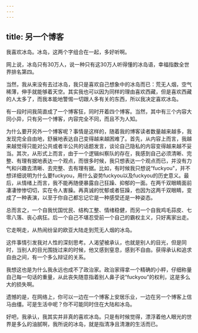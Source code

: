```yaml
---
---
---
```

title: 另一个博客
---




我喜欢冰岛。冰岛，这两个字组合在一起，多好听啊。

网上说，冰岛只有30万人，说一种只有这30万人听得懂的冰岛语，幸福指数全世界排名第四。

当然，我从来没有去过冰岛，我只是喜欢自己想象中的冰岛而已：荒无人烟，空气稀薄，伸手就能够着天空。其实我也可以因为同样的理由喜欢西藏，但是喜欢西藏的人太多了，而我本能地警惕一切跟人多有关的东西，所以我决定喜欢冰岛。

有一段时间我简直成了一个博客狂，同时开着四个博客。当然，其中有三个内容大同小异，只有另一个博客，内容完全不同，而且不为人知。

为什么要开另外一个博客呢？事情是这样的，随着我的博客读者数量越来越多，我发现完全自由地，舒展地表达自己变得越来越困难了。首先，从内容上而言，我越来越觉得只能对公共或者半公共的话题发言，谈论自己隐私的内容变得越来越不妥当。其次，从形式上而言，由于一个逻辑纠察队的存在，我感到自己必须清晰、完整、有理有据地表达一个观点，而很多时候，我只想表达一个观点而已，并没有力气和兴趣去清晰、去完整、去有理有据。比如，有时候我只想说“fuckyou"，并不想详细说明为什么要fuckyou，用什么姿势fuckyou以及fuckyou的历史意义。最后，从情绪上而言，我不能再随便暴露自己狂躁、抑郁的一面。在两千双眼睛面前凄凄惨惨切切，实在令人害臊。再真诚的忧郁或者狂躁，也因为这两千双眼睛，变成了一种表演，以至于你自己都忘记它是一种感受还是一种姿态。

总而言之，一个自我忧国忧民、结构工整、情绪稳健，而另一个自我鸡毛蒜皮、七零八落、丧心病狂。后一个自己不堪忍受前一个自己的霸权主义，只好离家出走。

它走啊走，从热闹纷呈的欧亚大陆走到荒无人烟的冰岛。

这件事情引发我对人性的深刻思考。人渴望被承认，也就是别人的目光，但是同时，当别人的目光围拢过来的时候，他又感到窒息，感到不自由。获得承认和追求自由之间，有一个多么辩证的关系。

我想这也是为什么我永远也成不了政治家。政治家得拿一个精确的小秤，仔细称量自己每一句话的重量，从此丧失随意指着别人鼻子说“fuckyou”的权利，这是多么大的损失啊。

遗憾的是，在网络上，你可以一边在一个博客上安居乐业，一边在另一个博客上信马由缰。可是生活中呢？你不可能同时住在大陆和冰岛。

好吧，我承认，我其实并非真的喜欢冰岛。只是有时候觉得，漂浮着他人眼光的世界是多么的油腻啊，我所说的冰岛，就是指清净且清澈的生活而已。